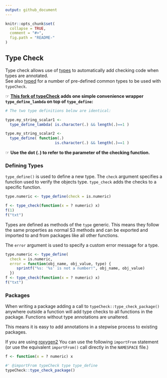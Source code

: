 ```yaml
---
output: github_document
---
```


<!-- README.md is generated from README.Rmd. Please edit that file -->

```r
knitr::opts_chunk$set(
  collapse = TRUE,
  comment = "#>",
  fig.path = "README-"
)
```

## Type Check ##

Type check allows use of [types](https://github.com/jimhester/types) to
automatically add checking code when types are annotated.\
See also [typed](https://github.com/1danjordan/typed) for a number of
pre-defined common types to be used with `typeCheck`.

&#9758; **[This fork of typeCheck](https://github.com/alekrutkowski/typeCheck)
adds one simple convenience wrapper `type_define_lambda` on top of `type_define`:**

```r
# The two type definitions below are identical:

type.my_string_scalar1 <- 
  type_define_lambda( is.character(.) && length(.)==1 )

type.my_string_scalar2 <- 
  type_define( function(.)
                      is.character(.) && length(.)==1 )
```

&#9758; **Use the dot (`.`) to refer to the parameter of the checking function.**

### Defining Types ###

`type_define()` is used to define a new type. The `check` argument specifies
a function used to verify the objects type. `type_check` adds the checks to a
specific function.

```r
type.numeric <- type_define(check = is.numeric)

f <- type_check(function(x = ? numeric) x)
f(1)
f("txt")
```

Types are defined as methods of the `type` generic. This means they follow the
same properties as normal S3 methods and can be exported and imported
to and from packages like all other functions.

The `error` argument is used to specify a custom error message for a type.

```r
type.numeric <- type_define(
  check = is.numeric,
  error = function(obj_name, obj_value, type) {
     sprintf("%s: '%s' is not a number!", obj_name, obj_value)
  })
f <- type_check(function(x = ? numeric) x)
f("txt")
```

### Packages ###

When writing a package adding a call to `typeCheck::type_check_package()`
anywhere outside a function will add type checks to all functions in the
package. Functions without type annotations are unaltered.

This means it is easy to add annotations in a stepwise process to existing
packages.

If you are using [roxygen2](https://github.com/klutometis/roxygen) You can use
the following `importFrom` statement (or use the equivalent `importFrom()` call directly
in the `NAMESPACE` file.)

```r
f <- function(x = ? numeric) x

#' @importFrom typeCheck type type_define
typeCheck::type_check_package()
```
